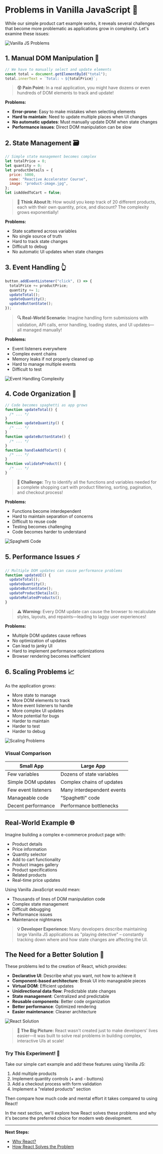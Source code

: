 # Problems in Vanilla JavaScript 🚫

While our simple product cart example works, it reveals several challenges that become more problematic as applications grow in complexity. Let's examine these issues:

![Vanilla JS Problems](https://dummyimage.com/800x400/087ea4/ffffff&text=Vanilla+JS+Pain+Points)

## 1. Manual DOM Manipulation 🔨

```javascript
// We have to manually select and update elements
const total = document.getElementById("total");
total.innerText = `Total: ৳ ${totalPrice}`;
```

> **😵 Pain Point:** In a real application, you might have dozens or even hundreds of DOM elements to track and update!

**Problems:**

- **Error-prone**: Easy to make mistakes when selecting elements
- **Hard to maintain**: Need to update multiple places when UI changes
- **No automatic updates**: Must manually update DOM when state changes
- **Performance issues**: Direct DOM manipulation can be slow

## 2. State Management 🗃️

```javascript
// Simple state management becomes complex
let totalPrice = 0;
let quantity = 0;
let productDetails = {
  price: 5000,
  name: "Reactive Accelerator Course",
  image: "product-image.jpg",
};
let isAddedToCart = false;
```

> **💭 Think About It:** How would you keep track of 20 different products, each with their own quantity, price, and discount? The complexity grows exponentially!

**Problems:**

- State scattered across variables
- No single source of truth
- Hard to track state changes
- Difficult to debug
- No automatic UI updates when state changes

## 3. Event Handling 👆

```javascript
button.addEventListener("click", () => {
  totalPrice += productPrice;
  quantity += 1;
  updateTotal();
  updateQuantity();
  updateButtonState();
});
```

> **🔍 Real-World Scenario:** Imagine handling form submissions with validation, API calls, error handling, loading states, and UI updates—all managed manually!

**Problems:**

- Event listeners everywhere
- Complex event chains
- Memory leaks if not properly cleaned up
- Hard to manage multiple events
- Difficult to test

![Event Handling Complexity](https://dummyimage.com/700x300/087ea4/ffffff&text=Complex+Event+Handling)

## 4. Code Organization 📁

```javascript
// Code becomes spaghetti as app grows
function updateTotal() {
  /* ... */
}
function updateQuantity() {
  /* ... */
}
function updateButtonState() {
  /* ... */
}
function handleAddToCart() {
  /* ... */
}
function validateProduct() {
  /* ... */
}
```

> **🤔 Challenge:** Try to identify all the functions and variables needed for a complete shopping cart with product filtering, sorting, pagination, and checkout process!

**Problems:**

- Functions become interdependent
- Hard to maintain separation of concerns
- Difficult to reuse code
- Testing becomes challenging
- Code becomes harder to understand

![Spaghetti Code](https://dummyimage.com/700x400/333/fff&text=Spaghetti+Code)

## 5. Performance Issues ⚡

```javascript
// Multiple DOM updates can cause performance problems
function updateUI() {
  updateTotal();
  updateQuantity();
  updateButtonState();
  updateProductDetails();
  updateRelatedProducts();
}
```

> **⚠️ Warning:** Every DOM update can cause the browser to recalculate styles, layouts, and repaints—leading to laggy user experiences!

**Problems:**

- Multiple DOM updates cause reflows
- No optimization of updates
- Can lead to janky UI
- Hard to implement performance optimizations
- Browser rendering becomes inefficient

## 6. Scaling Problems 📈

As the application grows:

- More state to manage
- More DOM elements to track
- More event listeners to handle
- More complex UI updates
- More potential for bugs
- Harder to maintain
- Harder to test
- Harder to debug

![Scaling Problems](https://dummyimage.com/800x400/444/fff&text=Scaling+Problems)

### Visual Comparison

| Small App           | Large App                  |
| ------------------- | -------------------------- |
| Few variables       | Dozens of state variables  |
| Simple DOM updates  | Complex chains of updates  |
| Few event listeners | Many interdependent events |
| Manageable code     | "Spaghetti" code           |
| Decent performance  | Performance bottlenecks    |

## Real-World Example 🌐

Imagine building a complex e-commerce product page with:

- Product details
- Price information
- Quantity selector
- Add to cart functionality
- Product images gallery
- Product specifications
- Related products
- Real-time price updates

Using Vanilla JavaScript would mean:

- Thousands of lines of DOM manipulation code
- Complex state management
- Difficult debugging
- Performance issues
- Maintenance nightmares

> **💡 Developer Experience:** Many developers describe maintaining large Vanilla JS applications as "playing detective" – constantly tracking down where and how state changes are affecting the UI.

## The Need for a Better Solution 🚀

These problems led to the creation of React, which provides:

- **Declarative UI**: Describe what you want, not how to achieve it
- **Component-based architecture**: Break UI into manageable pieces
- **Virtual DOM**: Efficient updates
- **Unidirectional data flow**: Predictable state changes
- **State management**: Centralized and predictable
- **Reusable components**: Better code organization
- **Better performance**: Optimized rendering
- **Easier maintenance**: Cleaner architecture

![React Solution](https://dummyimage.com/800x400/087ea4/ffffff&text=React+to+the+Rescue)

> **🎯 The Big Picture:** React wasn't created just to make developers' lives easier—it was built to solve real problems in building complex, interactive UIs at scale!

### Try This Experiment! 🧪

Take our simple cart example and add these features using Vanilla JS:

1. Add multiple products
2. Implement quantity controls (+ and - buttons)
3. Add a checkout process with form validation
4. Implement a "related products" section

Then compare how much code and mental effort it takes compared to using React!

In the next section, we'll explore how React solves these problems and why it's become the preferred choice for modern web development.

---

**Next Steps:**

- [Why React?](/javascript-guidebook-en/React-js/LWS-Module-1/why-react)
- [How React Solves the Problem](/javascript-guidebook-en/React-js/LWS-Module-1/how-react-solve-the-problem)
